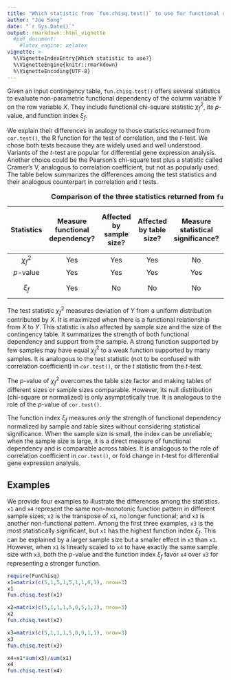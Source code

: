 ```yaml
---
title: "Which statistic from `fun.chisq.test()` to use for functional dependency?"
author: "Joe Song"
date: "`r Sys.Date()`"
output: rmarkdown::html_vignette
  #pdf_document:
    #latex_engine: xelatex
vignette: >
  %\VignetteIndexEntry{Which statistic to use?}
  %\VignetteEngine{knitr::rmarkdown}
  %\VignetteEncoding{UTF-8}
---
```


Given an input contingency table, `fun.chisq.test()` offers several statistics to evaluate non-parametric functional dependency of the column variable $Y$ on the row variable $X$. They include functional chi-square statistic $\chi^2_f$, its $p$-value, and function index $\xi_f$. 

We explain their differences in analogy to those statistics returned from `cor.test()`, the R function for the test of correlation, and the $t$-test. We chose both tests because they are widely used and well understood. Variants of the $t$-test are popular for differential gene expression analysis. Another choice could be the Pearson's chi-square test plus a statistic called Cramer's V, analogous to correlation coefficient, but not as popularly used. The table below summarizes the differences among the test statistics and their analogous counterpart in correlation and $t$ tests.

Table: **Comparison of the three statistics returned from `fun.chisq.test()`.**

----------------------------------------------------------------------------------
              Measure        Affected       Affected     Measure         Counterpart in                Counterpart in
              functional     by sample      by table     statistical     correlation                 differential
 Statistics   dependency?    size?          size?        significance?   test                         expression by $t$-test
------------ -------------  ----------     -----------  --------------- ---------------             ---------------
$\chi^2_f$    Yes             Yes             Yes         No             test statistic              $t$-statistic

$p$-value     Yes             Yes             Yes         Yes             $p$-value                   $p$-value

$\xi_f$       Yes             No              No          No             correlation coefficient      fold change
----------------------------------------------------------------------------------

The test statistic $\chi^2_f$ measures deviation of $Y$ from a uniform distribution contributed by $X$. It is maximized when there is a functional relationship from $X$ to $Y$. This statistic is also affected by sample size and the size of the contingency table. It summarizes the strength of both functional dependency and support from the sample. A strong function supported by few samples may have equal $\chi^2_f$ to a weak function supported by many samples. It is analogous to the test statistic (not to be confused with correlation coefficient) in `cor.test()`, or the $t$ statistic from the $t$-test.

The $p$-value of $\chi^2_f$ overcomes the table size factor and making tables of different sizes or sample sizes comparable. However, its null distribution (chi-square or normalized) is only asymptotically true. It is analogous to the role of the $p$-value of `cor.test()`.

The function index $\xi_f$ measures *only* the strength of functional dependency normalized by sample and table sizes without considering statistical significance. When the sample size is small, the index can be unreliable; when the sample size is large, it is a direct measure of functional dependency and is comparable across tables. It is analogous to the role of correlation coefficient in `cor.test()`, or fold change in $t$-test for differential gene expression analysis.

## Examples

We provide four examples to illustrate the differences among the statistics. `x1` and `x4` represent the same non-monotonic function pattern in different sample sizes; `x2` is the transpose of `x1`, no longer functional; and `x3` is another non-functional pattern. Among the first three examples, `x3` is the most statistically significant, but `x1` has the highest function index $\xi_f$. This can be explained by a larger sample size but a smaller effect in `x3` than `x1`. However, when `x1` is linearly scaled to `x4` to have exactly the same sample size with `x3`, both the $p$-value and the function index $\xi_f$ favor `x4` over `x3` for representing a stronger function.

```r
require(FunChisq)
x1=matrix(c(5,1,5,1,5,1,1,0,1), nrow=3)
x1
fun.chisq.test(x1)
```

```r
x2=matrix(c(5,1,1,1,5,0,5,1,1), nrow=3)
x2
fun.chisq.test(x2)
```

```r
x3=matrix(c(5,1,1,1,5,0,9,1,1), nrow=3)
x3
fun.chisq.test(x3)
```

```r
x4=x1*sum(x3)/sum(x1)
x4
fun.chisq.test(x4)
```
